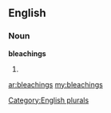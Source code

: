 ==English==

===Noun===
'''bleachings'''

# {{plural of|[[bleaching]]}}

[[Category:English plurals]]

[[ar:bleachings]]
[[my:bleachings]]